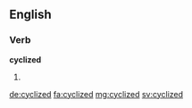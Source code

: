 ==English==

===Verb===
'''cyclized'''

# {{en-past of|cyclize}}

[[de:cyclized]]
[[fa:cyclized]]
[[mg:cyclized]]
[[sv:cyclized]]